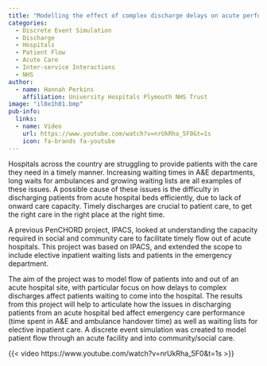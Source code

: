 ```yaml
---
title: "Modelling the effect of complex discharge delays on acute performance"
categories:
  - Discrete Event Simulation
  - Discharge
  - Hospitals
  - Patient Flow
  - Acute Care
  - Inter-service Interactions
  - NHS
author:
  - name: Hannah Perkins
    affiliation: University Hospitals Plymouth NHS Trust
image: "il8e1h81.bmp"
pub-info:
  links:
  - name: Video
    url: https://www.youtube.com/watch?v=nrUkRha_5F0&t=1s
    icon: fa-brands fa-youtube
---
```


Hospitals across the country are struggling to provide patients with the care they need in a timely manner. Increasing waiting times in A&E departments, long waits for ambulances and growing waiting lists are all examples of these issues. A possible cause of these issues is the difficulty in discharging patients from acute hospital beds efficiently, due to lack of onward care capacity. Timely discharges are crucial to patient care, to get the right care in the right place at the right time.

A previous PenCHORD project, IPACS, looked at understanding the capacity required in social and community care to facilitate timely flow out of acute hospitals. This project was based on IPACS, and extended the scope to include elective inpatient waiting lists and patients in the emergency department.

The aim of the project was to model flow of patients into and out of an acute hospital site, with particular focus on how delays to complex discharges affect patients waiting to come into the hospital. The results from this project will help to articulate how the issues in discharging patients from an acute hospital bed affect emergency care performance (time spent in A&E and ambulance handover time) as well as waiting lists for elective inpatient care. A discrete event simulation was created to model patient flow through an acute facility and into community/social care.

{{< video https://www.youtube.com/watch?v=nrUkRha_5F0&t=1s >}}
